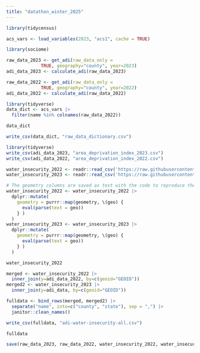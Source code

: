 ```yaml
---
title: "datathon_winter_2025"
---
```




```r
library(tidycensus)

acs_vars <- load_variables(2023, "acs1", cache = TRUE)
```


```r
library(sociome)

raw_data_2023 <- get_adi(raw_data_only =
             TRUE, geography="county", year=2023)
adi_data_2023 <- calculate_adi(raw_data_2023)
```

```r
raw_data_2022 <- get_adi(raw_data_only =
             TRUE, geography="county", year=2022)
adi_data_2022 <- calculate_adi(raw_data_2022)

```


```r
library(tidyverse)
data_dict <- acs_vars |>
  filter(name %in% colnames(raw_data_2022))

data_dict

write_csv(data_dict, "raw_data_dictionary.csv")
```

```r
library(tidyverse)
write_csv(adi_data_2023, "area_deprivation_index_2023.csv")
write_csv(adi_data_2022, "area_deprivation_index_2022.csv")
```


```r
water_insecurity_2022 <- readr::read_csv('https://raw.githubusercontent.com/rfordatascience/tidytuesday/main/data/2025/2025-01-28/water_insecurity_2022.csv')
water_insecurity_2023 <- readr::read_csv('https://raw.githubusercontent.com/rfordatascience/tidytuesday/main/data/2025/2025-01-28/water_insecurity_2023.csv')

# The geometry columns are saved as text with the code to reproduce them.
water_insecurity_2022 <- water_insecurity_2022 |> 
  dplyr::mutate(
    geometry = purrr::map(geometry, \(geo) {
      eval(parse(text = geo))
    } )
  )
water_insecurity_2023 <- water_insecurity_2023 |> 
  dplyr::mutate(
    geometry = purrr::map(geometry, \(geo) {
      eval(parse(text = geo))
    } )
  )
```
```r
water_insecurity_2022
```

```r
merged <- water_insecurity_2022 |>
  inner_join(y=adi_data_2022, by=c(geoid="GEOID"))
merged2 <- water_insecurity_2023 |>
  inner_join(y=adi_data, by=c(geoid="GEOID"))

fulldata <- bind_rows(merged, merged2) |>
  separate("name", into=c("county", "state"), sep = ",") |>
  janitor::clean_names()

write_csv(fulldata, "adi-water-insecurity-all.csv")

fulldata
```




```r
save(raw_data_2023, raw_data_2022, water_insecurity_2022, water_insecurity_2023, fulldata, file="water_insecurity.rdata")
```